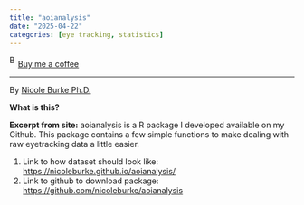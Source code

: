 ```yaml
---
title: "aoianalysis"
date: "2025-04-22"
categories: [eye tracking, statistics]
---
```


<link href="https://fonts.googleapis.com/css?family=Cookie" rel="stylesheet"><a class="bmc-button" target="_blank" href="https://www.buymeacoffee.com/JoscelinRocha">![Buy me a coffee](https://cdn.buymeacoffee.com/buttons/bmc-new-btn-logo.svg){alt="Buy me a coffee" width="15" height="21"}Buy me a coffee</a>

------------------------------------------------------------------------

By [Nicole Burke Ph.D.](https://nicoleburke.github.io/aoianalysis/)

**What is this?**

**Excerpt from site:** aoianalysis is a R package I developed available on my Github. This package contains a few simple functions to make dealing with raw eyetracking data a little easier.

1.  Link to how dataset should look like: <https://nicoleburke.github.io/aoianalysis/>
2.  Link to github to download package: <https://github.com/nicoleburke/aoianalysis>
